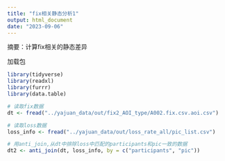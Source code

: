 ```yaml
---
title: "fix相关静态分析1"
output: html_document
date: "2023-09-06"
---
```

摘要：计算fix相关的静态差异

加载包
```r
library(tidyverse)
library(readxl)
library(furrr)
library(data.table)
```


```r
# 读取fix数据
dt <- fread("../yajuan_data/out/fix2_AOI_type/A002.fix.csv.aoi.csv")

# 读取loss数据
loss_info <- fread("../yajuan_data/out/loss_rate_all/pic_list.csv")

# 用anti_join,从dt中排除loss中匹配的participants和pic一致的数据
dt2 <- anti_join(dt, loss_info, by = c("participants", "pic"))


```



